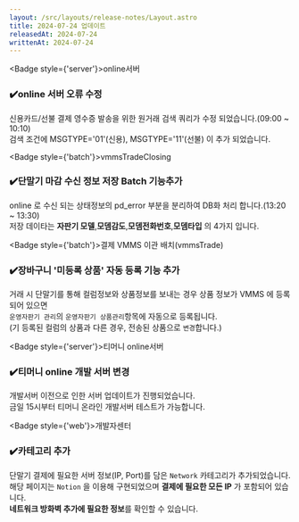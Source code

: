 ```yaml
---
layout: /src/layouts/release-notes/Layout.astro
title: 2024-07-24 업데이트
releasedAt: 2024-07-24
writtenAt: 2024-07-24
---
```



<Badge style={'server'}>online서버</Badge>
### ✔️online 서버 오류 수정
신용카드/선불 결제 영수증 발송을 위한 원거래 검색 쿼리가 수정 되었습니다.(09:00 ~ 10:10)\
검색 조건에 MSGTYPE='01'(신용), MSGTYPE='11'(선불) 이 추가 되었습니다.
<br/>

<Badge style={'batch'}>vmmsTradeClosing</Badge>
### ✔️단말기 마감 수신 정보 저장 Batch 기능추가
online 로 수신 되는 상태정보의 pd_error 부분을 분리하여 DB화 처리 합니다.(13:20 ~ 13:30)\
저장 데이타는 <b>자판기 모델</b>,<b>모뎀감도</b>,<b>모뎀전화번호</b>,<b>모뎀타입</b> 의 4가지 입니다.
<br/>

<Badge style={'batch'}>결제 VMMS 이관 배치(vmmsTrade)</Badge>
### ✔️장바구니 '미등록 상품' 자동 등록 기능 추가
거래 시 단말기를 통해 컬럼정보와 상품정보를 보내는 경우 상품 정보가 VMMS 에 등록되어 있으면\
`운영자판기 관리`의 `운영자판기 상품관리`항목에 자동으로 등록됩니다.\
(기 등록된 컬럼의 상품과 다른 경우, 전송된 상품으로 `변경`합니다.)
<br/>

<Badge style={'server'}>티머니 online서버</Badge>
### ✔️티머니 online 개발 서버 변경
개발서버 이전으로 인한 서버 업데이트가 진행되었습니다.\
금일 15시부터 티머니 온라인 개발서버 테스트가 가능합니다.
<br/>

<Badge style={'web'}>개발자센터</Badge>
### ✔️카테고리 추가
단말기 결제에 필요한 서버 정보(IP, Port)를 담은 `Network` 카테고리가 추가되었습니다.\
해당 페이지는 `Notion` 을 이용해 구현되었으며 <b>결제에 필요한 모든 IP</b> 가 포함되어 있습니다.\
<b>네트워크 방화벽 추가에 필요한 정보</b>를 확인할 수 있습니다.
<br/>
